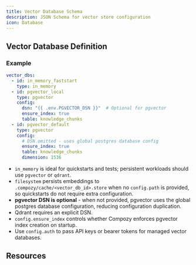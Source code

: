 ```yaml
---
title: Vector Database Schema
description: JSON Schema for vector store configuration
icon: Database
---
```



## Vector Database Definition

<SchemaParams
  schema={vectorDbSchema}
  title="Schema Definition"
  collapsible={true}
  defaultExpanded={true}
  paramType="path"
/>

### Example

```yaml
vector_dbs:
  - id: in_memory_faststart
    type: in_memory
  - id: pgvector_local
    type: pgvector
    config:
      dsn: "{{ .env.PGVECTOR_DSN }}"  # Optional for pgvector
      ensure_index: true
      table: knowledge_chunks
  - id: pgvector_default
    type: pgvector
    config:
      # DSN omitted - uses global postgres database config
      ensure_index: true
      table: knowledge_chunks
      dimension: 1536
```

- `in_memory` is ideal for quickstarts and tests; persistent workloads should use `pgvector` or `qdrant`.
- `filesystem` persists embeddings to `.compozy/cache/<vector_db_id>.store` when no `config.path` is provided, so quickstarts do not require extra configuration.
- **pgvector DSN is optional** - when not provided, pgvector uses the global postgres database configuration, reducing configuration duplication.
- Qdrant requires an explicit DSN.
- `config.ensure_index` controls whether Compozy enforces pgvector index creation on startup.
- Use `config.auth` to pass API keys or bearer tokens for managed vector databases.

## Resources

<ReferenceCardList>
  <ReferenceCard
    title="Knowledge Configuration Guide"
    description="See how vector databases pair with embedders inside knowledge bases."
    href="/docs/core/knowledge/configuration"
    icon="BookOpenCheck"
  />
  <ReferenceCard
    title="pgvector Example"
    description="Run the pgvector basic example end-to-end."
    href="https://github.com/compozy/compozy/tree/main/examples/knowledge/pgvector-basic"
    icon="Server"
  />
</ReferenceCardList>
